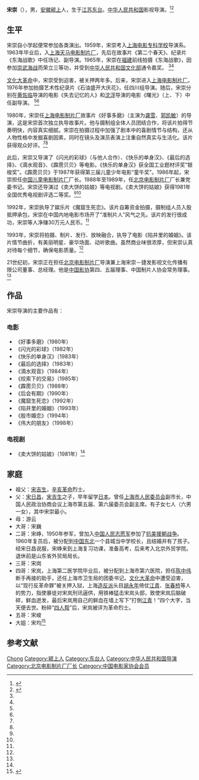 '''宋崇'''（{{bd|1941年|||}}），男，[[安徽|安徽]][[颍上|颍上]]人，生于[[江苏|江苏]][[东台|东台]]。[[中华人民共和国|中华人民共和国]]影视导演。<ref name=zgw>{{Cite web |url=http://www.china.com.cn/chinese/2005/dybn/1040510.htm |title=宋崇，中国网，2005-11-24 |accessdate=2013-09-02 |archive-date=2016-03-05 |archive-url=https://web.archive.org/web/20160305021857/http://www.china.com.cn/chinese/2005/dybn/1040510.htm |dead-url=no }}</ref><ref name=hsdy>{{Cite web |url=http://www.sfs-cn.com/renda/hsdy/node3523/node3554/userobject1ai41867.html |title=宋崇，海上电影，2005-9-28 |accessdate=2013-09-02 |archive-date=2016-03-04 |archive-url=https://web.archive.org/web/20160304134047/http://www.sfs-cn.com/renda/hsdy/node3523/node3554/userobject1ai41867.html |dead-url=no }}</ref>

== 生平 ==
宋崇自小学起便常参加各类演出。1959年，宋崇考入[[上海电影专科学校|上海电影专科学校]]导演系。1963年毕业后，入[[上海|上海]][[天马电影制片厂|天马电影制片厂]]，先后在故事片《第二个春天》、纪录片《东海战歌》中任场记、副导演。1965年，宋崇在[[福建|福建]]前线拍摄《东海战歌》，因参加[[崇武以东海战|崇武海战]]而荣立三等功，并受到[[中华人民共和国文化部|中华人民共和国文化部]]通令嘉奖。 <ref name=zgw/><ref name=hsdy/>

[[文化大革命|文化大革命]]中，宋崇受到迫害，被关押两年多。后来，宋崇进入[[上海电影制片厂|上海电影制片厂]]。1976年参加拍摄艺术性纪录片《石油盛开大庆花》，任四川组导演。随后，宋崇分别在[[黄佐临|黄佐临]]导演的电影《失去记忆的人》和[[沈浮|沈浮]]导演的电影《曙光》（上、下）中任副导演。 <ref name=zgw/><ref name=hsdy/>

1980年，宋崇任[[上海电影制片厂|上海电影制片厂]]故事片《好事多磨》（主演为[[龚雪|龚雪]]、[[郭凯敏|郭凯敏]]）的导演，这是宋崇首次独立执导故事片。他与摄制组全体人员团结合作，将该片拍得节奏明快，内容真实细腻。宋崇在拍摄过程中加强了剧本中的喜剧情节与结构，还从人物性格中发掘喜剧因素，同时在镜头及演员表演上注重自然真实与生活化。该片获得观众好评。<ref name=zgw/><ref name=hsdy/>

此后，宋崇又导演了《闪光的彩球》（与他人合作）、《快乐的单身汉》、《最后的选择》、《滴水观音》、《霹雳贝贝》等电影。《快乐的单身汉》获全国工业题材评奖“银梭奖”。《霹雳贝贝》于1987年获得第三届儿童少年电影“童牛奖”。1986年起，宋崇担任[[中国儿童电影制片厂|中国儿童电影制片厂]]厂长。1988年至1989年，任[[北京电影制片厂|北京电影制片厂]]厂长兼党委书记。宋崇还导演过《卖大饼的姑娘》等电视剧。《卖大饼的姑娘》获得1981年全国优秀电视剧评选二等奖。<ref name=zgw/><ref name=hsdy/>

1992年，宋崇执导了娱乐片《魔窟生死恋》。该片自筹资金拍摄，摄制组人员入股抵押承包，宋崇在中国内地电影市场开了“准制片人”风气之先。该片的发行很成功，宋崇等人净赚30万元人民币。<ref name=zgw/>

1993年，宋崇将拍摄、制片、发行、放映融合，执导了电影《陷井里的婚姻》。该片情节曲折，有美丽明星、豪华场面、动听歌曲。虽然商业味很浓厚，但宋崇认真对待每个细节，确保电影质量。<ref name=zgw/>

21世纪初，宋崇正在担任[[北京电影制片厂|北京电影制片厂]]导演兼上海宋崇－捷发影视文化传播有限公司董事、总经理。他是[[中国影协|中国影协]]第四、五届理事、中国制片人协会常务理事。 <ref name=zgw/>

== 作品 ==
宋崇导演的主要作品有：

=== 电影 ===
*《好事多磨》（1980年）
*《闪光的彩球》（1982年）
*《快乐的单身汉》（1983年）
*《最后的选择》（1983年）
*《滴水观音》（1984年）
*《绞索下的交易》（1985年）
*《霹雳贝贝》（1988年）
*《后会有期》（1990年）
*《魔窟生死恋》（1992年）
*《陷井里的婚姻》（1993年）
*《股市婚恋》（1994年）
*《伟大的朋友》（1998年）

=== 电视剧 ===
*《卖大饼的姑娘》（1981年）<ref name=hsdy/>

== 家庭 ==
* 祖父：[[宋吉生|宋吉生]]，[[辛亥革命|辛亥革命]]烈士。
* 父：[[宋日昌|宋日昌]]，[[宋吉生|宋吉生]]之子，早年留学[[日本|日本]]。曾任[[上海市人民委员会|上海市人民委员会]]副市长，中国人民政治协商会议上海市第五届、第六届委员会副主席。有子女七人（六男一女），其中宋崇最小。
* 母：游云
* 大哥：宋巍
* 二哥：宋峥，1950年参军，曾加入[[中国人民志愿军|中国人民志愿军]]参加了[[抗美援朝战争|抗美援朝战争]]。1960年复员后，被分配到[[中国东北|中国东北]]一个县城当中学校长，且结婚并有了孩子。经宋日昌说服，宋峥来到上海复习功课，准备高考，后来考入北京外贸学院。退休前是山东省外贸局局长。
* 三哥：宋岗
* 四哥：宋岚，上海第二医学院毕业后，被分配到上海市第六医院，担任[[陈中伟|陈中伟]]断手再接的助手，还任上海市卫生局的团委书记。[[文化大革命|文化大革命]]中遭受迫害，以“现行反革命罪”被关押入狱，上海[[造反派|造反派]]头目[[胡永年|胡永年]]倚仗[[江青|江青]]、[[张春桥|张春桥]]等人的势力，指使暴徒对宋岚刑讯逼供，用铁棒猛击宋岚头部，致使宋岚后脑破碎，鲜血迸发，最后宋岚用自己的鲜血在墙上写下“打倒[[江青|江青]]！”四个大字，当天便去世。粉碎“[[四人帮|四人帮]]”后，宋岚被评为革命烈士。
* 五哥：宋峻
* 大姐：宋均<ref>{{Cite web |url=http://law.eastday.com/node2/node22/lhsb/node1259/node1272/userobject1ai7303.html |title=回忆父亲宋日昌，中国人民政治协商会议上海市委员会，于2013-09-02查阅 |access-date=2013-09-02 |archive-url=https://web.archive.org/web/20070821011120/http://law.eastday.com/node2/node22/lhsb/node1259/node1272/userobject1ai7303.html |archive-date=2007-08-21 |dead-url=yes }}</ref>

== 参考文献 ==
{{reflist}}

{{start box}}
{{s-before|[[胡其明|胡其明]]}}
{{s-title|[[北京电影制片厂|北京电影制片厂]]厂长|1988年-1989年}}
{{s-after|[[成志谷|成志谷]]}}
{{end box}}

{{中国电影家协会第五届理事会}}

{{Authority control}}
{{DEFAULTSORT:Song宋}}
[[Category:宋姓|Chong]]
[[Category:颍上人|Category:颍上人]]
[[Category:东台人|Category:东台人]]
[[Category:中华人民共和国导演|Category:中华人民共和国导演]]
[[Category:北京电影制片厂厂长|Category:北京电影制片厂厂长]]
[[Category:中国电影家协会会员|Category:中国电影家协会会员]]